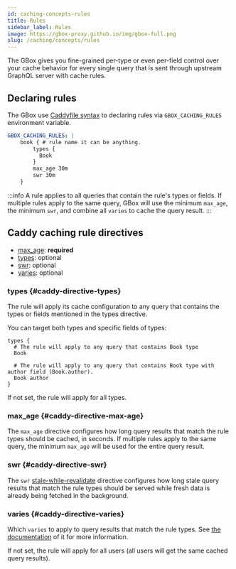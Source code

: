 ```yaml
---
id: caching-concepts-rules
title: Rules
sidebar_label: Rules
image: https://gbox-proxy.github.io/img/gbox-full.png
slug: /caching/concepts/rules
---
```


The GBox gives you fine-grained per-type or even per-field control over your cache behavior for every single query that is sent through upstream GraphQL server with cache rules.

Declaring rules
---------------

The GBox use [Caddyfile syntax](https://caddyserver.com/docs/caddyfile/concepts#structure) to declaring rules via `GBOX_CACHING_RULES` environment variable.

```yaml
GBOX_CACHING_RULES: |
    book { # rule name it can be anything.
        types {
          Book
        }
        max_age 30m
        swr 30m
    }
```

:::info
A rule applies to all queries that contain the rule's types or fields. If multiple rules apply to the same query, GBox will use the minimum `max_age`, the minimum `swr`, and combine all `varies` to cache the query result.
:::

Caddy caching rule directives
-----------------------------

+ [max_age](#caddy-directive-max-age): **required**
+ [types](#caddy-directive-types): optional
+ [swr](#caddy-directive-swr): optional
+ [varies](#caddy-directive-varies): optional

### types {#caddy-directive-types}

The rule will apply its cache configuration to any query that contains the types or fields mentioned in the types directive.

You can target both types and specific fields of types:

```text
types {
  # The rule will apply to any query that contains Book type
  Book

  # The rule will apply to any query that contains Book type with author field (Book.author).
  Book author
}

```

If not set, the rule will apply for all types.

### max_age {#caddy-directive-max-age}

The `max_age` directive configures how long query results that match the rule types should be cached, in seconds. If multiple rules apply to the same query, the minimum `max_age` will be used for the entire query result.

### swr {#caddy-directive-swr}

The `swr` [stale-while-revalidate](https://web.dev/stale-while-revalidate/) directive configures how long stale query results that match the rule types should be served while fresh data is already being fetched in the background.

### varies {#caddy-directive-varies}

Which `varies` to apply to query results that match the rule types. See [the documentation](./02-varies.mdx) of it for more information.

If not set, the rule will apply for all users (all users will get the same cached query results).